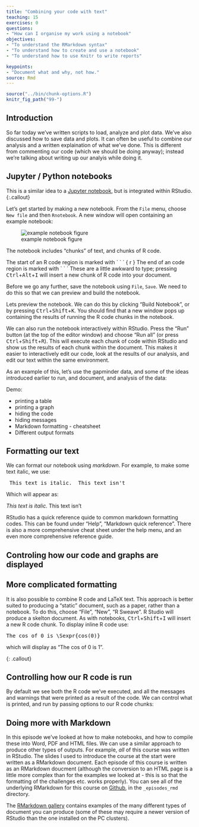 ```yaml
---
title: "Combining your code with text"
teaching: 15
exercises: 0
questions:
- "How can I organise my work using a notebook"
objectives:
- "To understand the RMarkdown syntax"
- "To understand how to create and use a notebook"
- "To understand how to use Knitr to write reports"

keypoints:
- "Document what and why, not how."
source: Rmd
---
```


```r
source("../bin/chunk-options.R")
knitr_fig_path("99-")
```

## Introduction

So far today we've written scripts to load, analyze and plot data.   We've also discussed how to save data and plots.  It can often be useful to combine our analysis and a written explaination of what we've done.    This is different from commenting our code (which we should be doing anyway); instead we're talking about writing up our analyis while doing it.

## Jupyter / Python notebooks 
This is a similar idea to a [Jupyter notebook](http://jupyter.org/), but is integrated within RStudio.
{:.callout}

Let's get started by making a new notebook.  From the `File` menu, choose `New file` and then `Rnotebook`.   A new window will open containing an example notebook:


![example notebook figure](../fig/99-notebook.png)

The notebook includes "chunks" of text, and chunks of R code.

The start of an R code region is marked with &#96; &#96; &#96; &#123; &#114; &#125; The end of an code region is marked with &#96; &#96; &#96;  These are a little awkward to type; pressing <kbd>Ctrl</kbd>+<kbd>Alt</kbd>+<kbd>I</kbd> will insert a new chunk of R code into your document.

Before we go any further, save the notebook using `File`, `Save`.  We need to do this so that we can preview and build the notebook.  

Lets preview the notebook.  We can do this by clicking "Build Notebook", or by pressing <kbd>Ctrl</kbd>+<kbd>Shift</kbd>+<kbd>K</kbd>.   You should find that a new window pops up containing the results of running the R code chunks in the notebook.   

We can also run the notebook interactively within RStudio.  Press the "Run" button (at the top of the editor window) and choose "Run all" (or press <kbd>Ctrl</kbd>+<kbd>Shift</kbd>+<kbd>R</kbd>).   This will execute each chunk of code within RStudio and show us the results of each chunk within the document. This makes it easier to interactively edit our code, look at the results of our analysis, and edit our text within the same environment.

As an example of this, let's use the gapminder data, and some of the ideas introduced earlier to
run, and document, and analysis of the data:



Demo:

* printing a table
* printing a graph
* hiding the code
* hiding messages
* Markdown formatting - cheatsheet
* Different output formats

## Formatting our text

We can format our notebook using _markdown_.  For example, to make some text italic, we use:

<pre>
_This text is italic._ This text isn't
</pre>
Which will appear as:

_This text is italic._ This text isn't

RStudio has a quick reference quide to common markdown formatting codes. This can be found under "Help", "Markdown quick reference".  There is also a more comprehensive cheat sheet under the help menu, and an even more comprehensive reference guide.

## Controling how our code and graphs are displayed



## More complicated formatting

It is also possible to combine R code and LaTeX text.  This approach is better suited to producing a "static" document, such as a paper, rather than a notebook.  To do this, choose "File", "New", "R Sweave".   R Studio will produce a skelton document. As with notebooks, <kbd>Ctrl</kbd>+<kbd>Shift</kbd>+<kbd>I</kbd> will insert a new R code chunk.  To display inline R code use:
<pre>
The cos of 0 is \Sexpr{cos(0)}
</pre>
which will display as "The cos of 0 is 1".

{: .callout}



## Controlling how our R code is run

By default we see both the R code we've executed, and all the messages and warnings that were printed as a result of the code.  We can control what is printed, and run by passing options to our R code chunks:



##  Doing more with Markdown

In this episode we've looked at how to make notebooks, and how to compile these into Word, PDF and HTML files.   We can use a similar approach to produce other types of outputs.  For example, _all_ of this course was written in RStudio.  The slides I used to introduce the course at the start were written as a RMarkdown document.  Each episode of this course is written as an RMarkdown doucment (although the conversion to an HTML page is a little more complex than for the examples we looked at - this is so that the formatting of the challenges etc. works properly).   You can see all of the underlying RMarkdown for this course on [Github](https://github.com/uomresearchit/r-tidyverse-intro/), in the `_episodes_rmd` directory.  

The [RMarkdown gallery](http://rmarkdown.rstudio.com/gallery.html) contains examples of the many different types of document you can produce (some of these may require a newer version of RStudio than the one installed on the PC clusters).

